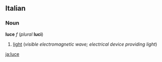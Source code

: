 ==Italian==
===Noun===
'''luce''' ''f'' (''plural'' '''luci''')

#[[light]] (''visible electromagnetic wave; electrical device providing light'')
[[ja:luce]]